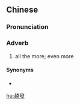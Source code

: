 {{also|越发}}
==Chinese==
{{zh-forms|s=越发}}

===Pronunciation===
{{zh-pron
|m=yuèfā
|c=jyut6 faat3
|h=pfs=ye̍t-fat/ye̍t-pot
|mn=qz,xm,zz:oa̍t-hoat
|cat=adv
}}

===Adverb===
{{zh-adv}}

# all the more; even more

====Synonyms====
* {{zh-l|愈發}}

[[hu:越發]]